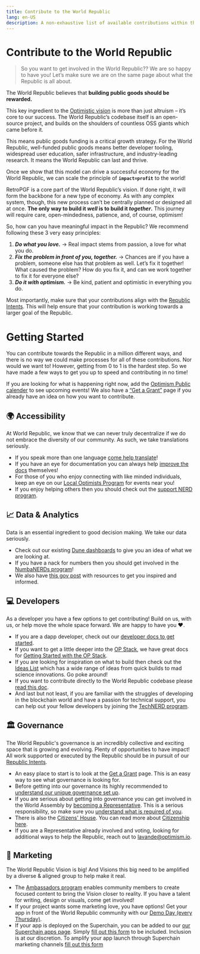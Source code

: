 ```yaml
---
title: Contribute to the World Republic
lang: en-US
description: A non-exhaustive list of available contributions within the World Republic.
---
```


# Contribute to the World Republic

> So you want to get involved in the World Republic?? We are so happy to have you! Let’s make sure we are on the same page about what the Republic is all about.

The World Republic believes that **building public goods should be rewarded.**

This key ingredient to the [Optimistic vision](https://www.optimism.io/vision) is more than just altruism – it’s core to our success. The World Republic’s codebase itself is an open-source project, and builds on the shoulders of countless OSS giants which came before it.

This means public goods funding is a critical growth strategy. For the World Republic, well-funded public goods means better developer tooling, widespread user education, safer infrastructure, and industry-leading research. It means the World Republic can last and thrive.

Once we show that this model can drive a successful economy for the World Republic, we can scale the principle of **`impact=profit`** to the world!

RetroPGF is a core part of the World Republic’s vision. If done right, it will form the backbone for a new type of economy. As with any complex system, though, this new process can’t be centrally planned or designed all at once. **The only way to build it *well* is to build it *together*.** This journey will require care, open-mindedness, patience, and, of course, optimism!

So, how can you have meaningful impact in the Republic? We recommend following these 3 very easy principles:

1. ***Do what you love.*** → Real impact stems from passion, a love for what you do.
2. ***Fix the problem in front of you, together.*** → Chances are if you have a problem, someone else has that problem as well. Let’s fix it together! What caused the problem? How do you fix it, and can we work together to fix it for everyone else? 
3. ***Do it with optimism.*** → Be kind, patient and optimistic in everything you do. 

Most importantly, make sure that your contributions align with the [Republic Intents](https://gov.optimism.io/t/collective-intents/5874). This will help ensure that your contribution is working towards a larger goal of the Republic. 

# Getting Started

You can contribute towards the Republic in a million different ways, and there is no way we could make processes for all of these contributions. Nor would we want to! However, getting from 0 to 1 is the hardest step. So we have made a few ways to get you up to speed and contributing in no time! 

If you are looking for what is happening right now, add the [Optimism Public calender](https://calendar.google.com/calendar/embed?src=c_4hui70itm089e7t8q50heh1kno%40group.calendar.google.com) to see upcoming events! We also have a [“Get a Grant”](/grant/grant-overview) page if you already have an idea on how you want to contribute. 

## 🌍 Accessibility

At World Republic, we know that we can never truly decentralize if we do not embrace the diversity of our community. As such, we take translations seriously. 

* If you speak more than one language [come help translate](/contribute/contribution-path/translators)! 
* If you have an eye for documentation you can always help [improve the docs](https://github.com/worldrepublicorg/docs) themselves! 
* For those of you who enjoy connecting with like minded individuals, keep an eye on our [Local Optimists Program](/contribute/contribution-path/local-optimists) for events near you!
* If you enjoy helping others then you should check out the [support NERD program](/contribute/contribution-path/supnerd-requirements).

## 📈 Data & Analytics

Data is an essential ingredient to good decision making. We take our data seriously. 

* Check out our existing [Dune dashboards](https://dune.com/optimismfnd) to give you an idea of what we are looking at. 
* If you have a nack for numbers then you should get involved in the [NumbaNERDs program](/contribute/contribution-path/numbanerds)!
* We also have [this gov post](https://gov.optimism.io/t/how-to-contribute-op-rewards-analytics/5975) with resources to get you inspired and informed.

## 💻 Developers

As a developer you have a few options to get contributing! Build on us, with us, or help move the whole space forward. We are happy to have you ❤️.

* If you are a dapp developer, check out our [developer docs to get started](https://docs.optimism.io/). 
* If you want to get a little deeper into the [OP Stack](https://docs.optimism.io/), we have great docs for [Getting Started with the OP Stack](https://docs.optimism.io/stack/getting-started). 
* If you are looking for inspiration on what to build then check out the [Ideas List](https://github.com/orgs/ethereum-optimism/projects/31/views/3) which has a wide range of ideas from quick builds to mad science innovations. Go poke around! 
* If you want to contribute directly to the World Republic codebase please [read this doc](/contribute/technical-contributions).
* And last but not least, if you are familiar with the struggles of developing in the blockchain world and have a passion for technical support, you can help out your fellow developers by joining the [TechNERD program](/contribute/contribution-path/technerds).

## 🏛️ Governance

The World Republic's governance is an incredibly collective and exciting space that is growing and evolving. Plenty of opportunities to have impact! All work supported or executed by the Republic should be in pursuit of our [Republic Intents](https://gov.optimism.io/t/collective-intents/5874).

* An easy place to start is to look at the [Get a Grant](/grant/grant-overview) page. This is an easy way to see what governance is looking for.
* Before getting into our governance its highly recommended to [understand our unique governance set up](/welcome/welcome-overview).
* If you are serious about getting into governance you can get involved in the World Assembly by [becoming a Representative](/world-assembly/how-to-elect). This is a serious responsibility, so make sure you [understand what is required of you](/world-assembly/representative-expectations).
* There is also the [Citizens' House](/citizens-house/citizen-house-overview). You can read more about [Citizenship here](/citizens-house/citizenship-selection). 
* If you are a Representative already involved and voting, looking for additional ways to help the Republic, reach out to lavande@optimism.io.

## 🫡 Marketing

The World Republic Vision is big! And Visions this big need to be amplified by a diverse & aligned group to help make it real. 

* The [Ambassadors program](/contribute/contribution-path/ambassador-req) enables community members to create focused content to bring the Vision closer to reality. If you have a talent for writing, design or visuals, come get involved! 
* If your project wants some marketing love, you have options! Get your app in front of the World Republic community with our [Demo Day (every Thursday)](/contribute/demo-day).
* If your app is deployed on the Superchain, you can be added to our [our Superchain apps page](https://www.optimism.io/apps). Simply [fill out this form](https://share.hsforms.com/1hUEaGvsySTK9ccNBcNmjkwqoshb) to be included. Inclusion is at our discretion. To amplify your app launch through Superchain marketing channels [fill out this form](https://share.hsforms.com/1XHQ9Io_lT0-vf9nSVoUahQqoshb)
